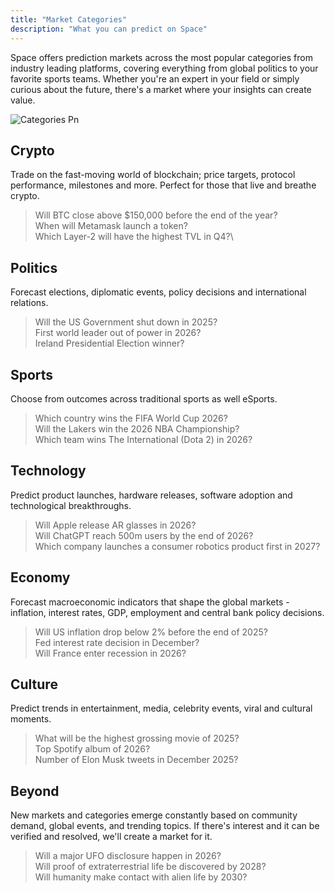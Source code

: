 ```yaml
---
title: "Market Categories"
description: "What you can predict on Space"
---
```


Space offers prediction markets across the most popular categories from industry leading platforms, covering everything from global politics to your favorite sports teams. Whether you're an expert in your field or simply curious about the future, there's a market where your insights can create value.

![Categories Pn](/images/categories.png)

## Crypto

Trade on the fast-moving world of blockchain; price targets, protocol performance, milestones and more. Perfect for those that live and breathe crypto.

> Will BTC close above \$150,000 before the end of the year?\
> When will Metamask launch a token?\
> Which Layer-2 will have the highest TVL in Q4?\\

## Politics

Forecast elections, diplomatic events, policy decisions and international relations.

> Will the US Government shut down in 2025?\
> First world leader out of power in 2026?\
> Ireland Presidential Election winner?

## Sports

Choose from outcomes across traditional sports as well eSports.

> Which country wins the FIFA World Cup 2026?\
> Will the Lakers win the 2026 NBA Championship?\
> Which team wins The International (Dota 2) in 2026?

## Technology

Predict product launches, hardware releases, software adoption and technological breakthroughs.

> Will Apple release AR glasses in 2026?\
> Will ChatGPT reach 500m users by the end of 2026?\
> Which company launches a consumer robotics product first in 2027?

## Economy

Forecast macroeconomic indicators that shape the global markets - inflation, interest rates, GDP, employment and central bank policy decisions.

> Will US inflation drop below 2% before the end of 2025?\
> Fed interest rate decision in December?\
> Will France enter recession in 2026?

## Culture

Predict trends in entertainment, media, celebrity events, viral and cultural moments.

> What will be the highest grossing movie of 2025?\
> Top Spotify album of 2026?\
> Number of Elon Musk tweets in December 2025?

## Beyond

New markets and categories emerge constantly based on community demand, global events, and trending topics. If there's interest and it can be verified and resolved, we'll create a market for it.

> Will a major UFO disclosure happen in 2026?\
> Will proof of extraterrestrial life be discovered by 2028?\
> Will humanity make contact with alien life by 2030?